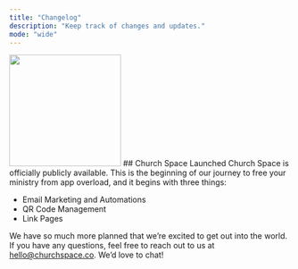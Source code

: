 ```yaml
---
title: "Changelog"
description: "Keep track of changes and updates."
mode: "wide"
---
```


<Update label="2025-05-15" description="v1.0.0">
  <img height="200" src="/images/og-image.jpg" className="border-3 rounded-lg"/>
  ## Church Space Launched Church Space is officially publicly available. This
  is the beginning of our journey to free your ministry from app overload, and
  it begins with three things:

- Email Marketing and Automations
- QR Code Management
- Link Pages

We have so much more planned that we’re excited to get out into the world. If
you have any questions, feel free to reach out to us at hello@churchspace.co.
We’d love to chat!

</Update>
